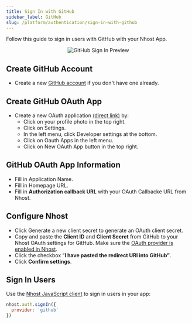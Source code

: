 ```yaml
---
title: Sign In with GitHub
sidebar_label: GitHub
slug: /platform/authentication/sign-in-with-github
---
```


Follow this guide to sign in users with GitHub with your Nhost App.

<p align="center">
  <img
    alt="GitHub Sign In Preview"
    src="/img/social-providers/github-preview.svg"
    width={480}
    height={267}
  />
</p>

## Create GitHub Account

- Create a new [GitHub account](https://github.com/signup) if you don't have one already.

## Create GitHub OAuth App

- Create a new OAuth application [(direct link)](https://github.com/settings/applications/new) by:
  - Click on your profile photo in the top right.
  - Click on Settings.
  - In the left menu, click Developer settings at the bottom.
  - Click on Oauth Apps in the left menu.
  - Click on New OAuth App button in the top right.

## GitHub OAuth App Information

- Fill in Application Name.
- Fill in Homepage URL.
- Fill in **Authorization callback URL** with your OAuth Callbacke URL from Nhost.

## Configure Nhost

- Click Generate a new client secret to generate an OAuth client secret.
- Copy and paste the **Client ID** and **Client Secret** from GitHub to your Nhost OAuth settings for GitHub. Make sure the [OAuth provider is enabled in Nhost](/platform/authentication/social-sign-in#enabling-social-sign-in-provider).
- Click the checkbox “**I have pasted the redirect URI into GitHub”**.
- Click **Confirm settings**.

## Sign In Users

Use the [Nhost JavaScript client](/reference/javascript) to sign in users in your app:

```js
nhost.auth.signIn({
  provider: 'github'
})
```
